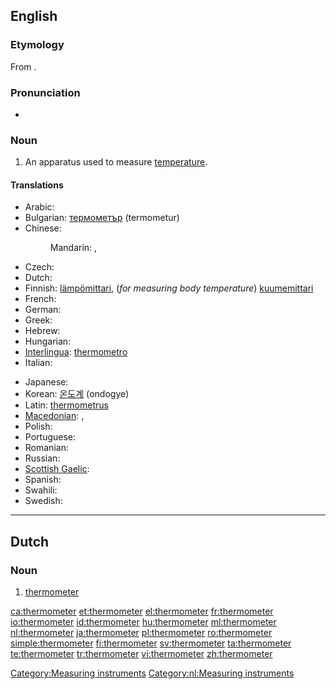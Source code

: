 ==English==
{{wikipedia}}

===Etymology===
From {{etyl|fr}} {{term|thermomètre|lang=fr}}.

===Pronunciation===
* {{audio|en-us-thermometer.ogg|Audio (US)}}

===Noun===
{{en-noun}}

# {{measuring instrument}} An apparatus used to measure [[temperature]].

====Translations====
{{trans-top|apparatus used to measure temperature}}
* Arabic: {{t|ar|ترمومتر|m|tr=tirmumítr}}
* Bulgarian: [[термометър]] (termometur) {{m}}
* Chinese:
*: Mandarin: {{t-|cmn|溫度計|sc=Hani}},  {{t-|cmn|温度计|tr=wēndùjì|sc=Hani}}
* Czech: {{t-|cs|teploměr|m}}
* Dutch: {{t+|nl|thermometer|m}}
* Finnish: [[lämpömittari]], (''for measuring body temperature'') [[kuumemittari]]
* French: {{t+|fr|thermomètre|m}}
* German: {{t+|de|Thermometer|n}}
* Greek: {{t+|el|θερμόμετρο|m|tr=thermómetro}}
* Hebrew: {{t|he|מדחם|tr=mad'chom}}
* Hungarian: {{t+|hu|hőmérő}}
* [[Interlingua]]: [[thermometro]]
* Italian: {{t+|it|termometro|m}}
{{trans-mid}}
* Japanese: {{t|ja|温度計|tr=おんどけい, ondokei}}
* Korean: [[온도계]] (ondogye)
* Latin: [[thermometrus]] {{m}}
* [[Macedonian]]: {{t-|mk|термометар|m|tr=termométar}},  {{t-|mk|топломер|m|tr=toplomér}}
* Polish: {{t+|pl|termometr|m}}
* Portuguese: {{t-|pt|termômetro|m}}
* Romanian: {{t+|ro|termometru|n}}
* Russian: {{t+|ru|термометр|m|tr=termómetr}}
* [[Scottish Gaelic]]: {{t-|gd|teas-mheidh|f|xs=Scottish Gaelic}}
* Spanish: {{t-|es|termómetro|m}}
* Swahili: {{t+|sw|vikipimajoto|xs=Swahili}}
* Swedish: {{t+|sv|termometer|c}}
{{trans-bottom}}

[[Category:Measuring instruments]]
----

==Dutch==

===Noun===
{{nl-noun|g=m|pl=thermometers|dim=*}}

# [[thermometer#English|thermometer]]

[[Category:nl:Measuring instruments]]


[[ca:thermometer]]
[[et:thermometer]]
[[el:thermometer]]
[[fr:thermometer]]
[[io:thermometer]]
[[id:thermometer]]
[[hu:thermometer]]
[[ml:thermometer]]
[[nl:thermometer]]
[[ja:thermometer]]
[[pl:thermometer]]
[[ro:thermometer]]
[[simple:thermometer]]
[[fi:thermometer]]
[[sv:thermometer]]
[[ta:thermometer]]
[[te:thermometer]]
[[tr:thermometer]]
[[vi:thermometer]]
[[zh:thermometer]]
